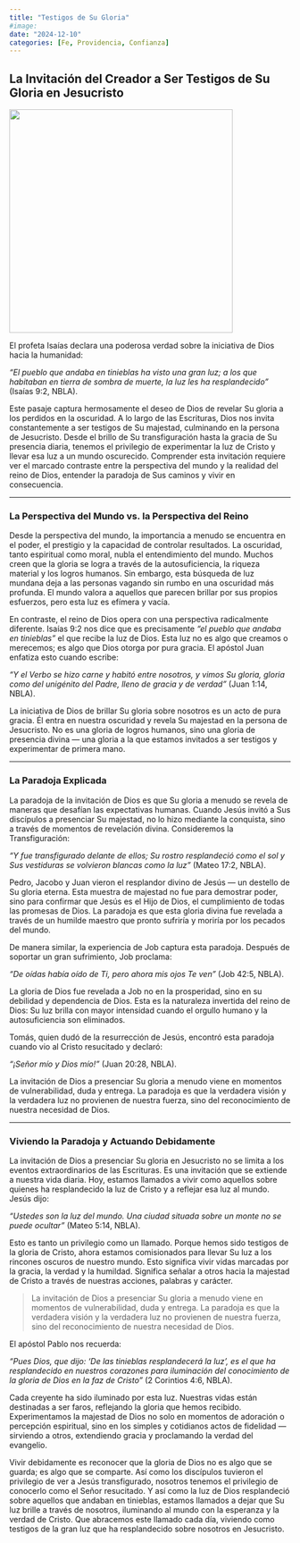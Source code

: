 ```yaml
---
title: "Testigos de Su Gloria"
#image: 
date: "2024-12-10"
categories: [Fe, Providencia, Confianza]
---
```


## La Invitación del Creador a Ser Testigos de Su Gloria en Jesucristo

![](images/witness2.webp){fig-align="center" width="400"}

El profeta Isaías declara una poderosa verdad sobre la iniciativa de Dios hacia la humanidad:

*"El pueblo que andaba en tinieblas ha visto una gran luz; a los que habitaban en tierra de sombra de muerte, la luz les ha resplandecido"* (Isaías 9:2, NBLA).

Este pasaje captura hermosamente el deseo de Dios de revelar Su gloria a los perdidos en la oscuridad. A lo largo de las Escrituras, Dios nos invita constantemente a ser testigos de Su majestad, culminando en la persona de Jesucristo. Desde el brillo de Su transfiguración hasta la gracia de Su presencia diaria, tenemos el privilegio de experimentar la luz de Cristo y llevar esa luz a un mundo oscurecido. Comprender esta invitación requiere ver el marcado contraste entre la perspectiva del mundo y la realidad del reino de Dios, entender la paradoja de Sus caminos y vivir en consecuencia.

------------------------------------------------------------------------

### La Perspectiva del Mundo vs. la Perspectiva del Reino

Desde la perspectiva del mundo, la importancia a menudo se encuentra en el poder, el prestigio y la capacidad de controlar resultados. La oscuridad, tanto espiritual como moral, nubla el entendimiento del mundo. Muchos creen que la gloria se logra a través de la autosuficiencia, la riqueza material y los logros humanos. Sin embargo, esta búsqueda de luz mundana deja a las personas vagando sin rumbo en una oscuridad más profunda. El mundo valora a aquellos que parecen brillar por sus propios esfuerzos, pero esta luz es efímera y vacía.

En contraste, el reino de Dios opera con una perspectiva radicalmente diferente. Isaías 9:2 nos dice que es precisamente *“el pueblo que andaba en tinieblas”* el que recibe la luz de Dios. Esta luz no es algo que creamos o merecemos; es algo que Dios otorga por pura gracia. El apóstol Juan enfatiza esto cuando escribe:

*"Y el Verbo se hizo carne y habitó entre nosotros, y vimos Su gloria, gloria como del unigénito del Padre, lleno de gracia y de verdad"* (Juan 1:14, NBLA).

La iniciativa de Dios de brillar Su gloria sobre nosotros es un acto de pura gracia. Él entra en nuestra oscuridad y revela Su majestad en la persona de Jesucristo. No es una gloria de logros humanos, sino una gloria de presencia divina — una gloria a la que estamos invitados a ser testigos y experimentar de primera mano.

------------------------------------------------------------------------

### La Paradoja Explicada

La paradoja de la invitación de Dios es que Su gloria a menudo se revela de maneras que desafían las expectativas humanas. Cuando Jesús invitó a Sus discípulos a presenciar Su majestad, no lo hizo mediante la conquista, sino a través de momentos de revelación divina. Consideremos la Transfiguración:

*"Y fue transfigurado delante de ellos; Su rostro resplandeció como el sol y Sus vestiduras se volvieron blancas como la luz"* (Mateo 17:2, NBLA).

Pedro, Jacobo y Juan vieron el resplandor divino de Jesús — un destello de Su gloria eterna. Esta muestra de majestad no fue para demostrar poder, sino para confirmar que Jesús es el Hijo de Dios, el cumplimiento de todas las promesas de Dios. La paradoja es que esta gloria divina fue revelada a través de un humilde maestro que pronto sufriría y moriría por los pecados del mundo.

De manera similar, la experiencia de Job captura esta paradoja. Después de soportar un gran sufrimiento, Job proclama:

*"De oídas había oído de Ti, pero ahora mis ojos Te ven"* (Job 42:5, NBLA).

La gloria de Dios fue revelada a Job no en la prosperidad, sino en su debilidad y dependencia de Dios. Esta es la naturaleza invertida del reino de Dios: Su luz brilla con mayor intensidad cuando el orgullo humano y la autosuficiencia son eliminados.

Tomás, quien dudó de la resurrección de Jesús, encontró esta paradoja cuando vio al Cristo resucitado y declaró:

*"¡Señor mío y Dios mío!"* (Juan 20:28, NBLA).

La invitación de Dios a presenciar Su gloria a menudo viene en momentos de vulnerabilidad, duda y entrega. La paradoja es que la verdadera visión y la verdadera luz no provienen de nuestra fuerza, sino del reconocimiento de nuestra necesidad de Dios.

------------------------------------------------------------------------

### Viviendo la Paradoja y Actuando Debidamente

La invitación de Dios a presenciar Su gloria en Jesucristo no se limita a los eventos extraordinarios de las Escrituras. Es una invitación que se extiende a nuestra vida diaria. Hoy, estamos llamados a vivir como aquellos sobre quienes ha resplandecido la luz de Cristo y a reflejar esa luz al mundo. Jesús dijo:

*"Ustedes son la luz del mundo. Una ciudad situada sobre un monte no se puede ocultar"* (Mateo 5:14, NBLA).

Esto es tanto un privilegio como un llamado. Porque hemos sido testigos de la gloria de Cristo, ahora estamos comisionados para llevar Su luz a los rincones oscuros de nuestro mundo. Esto significa vivir vidas marcadas por la gracia, la verdad y la humildad. Significa señalar a otros hacia la majestad de Cristo a través de nuestras acciones, palabras y carácter.

> La invitación de Dios a presenciar Su gloria a menudo viene en momentos de vulnerabilidad, duda y entrega. La paradoja es que la verdadera visión y la verdadera luz no provienen de nuestra fuerza, sino del reconocimiento de nuestra necesidad de Dios.

El apóstol Pablo nos recuerda:

*"Pues Dios, que dijo: ‘De las tinieblas resplandecerá la luz’, es el que ha resplandecido en nuestros corazones para iluminación del conocimiento de la gloria de Dios en la faz de Cristo"* (2 Corintios 4:6, NBLA).

Cada creyente ha sido iluminado por esta luz. Nuestras vidas están destinadas a ser faros, reflejando la gloria que hemos recibido. Experimentamos la majestad de Dios no solo en momentos de adoración o percepción espiritual, sino en los simples y cotidianos actos de fidelidad — sirviendo a otros, extendiendo gracia y proclamando la verdad del evangelio.

Vivir debidamente es reconocer que la gloria de Dios no es algo que se guarda; es algo que se comparte. Así como los discípulos tuvieron el privilegio de ver a Jesús transfigurado, nosotros tenemos el privilegio de conocerlo como el Señor resucitado. Y así como la luz de Dios resplandeció sobre aquellos que andaban en tinieblas, estamos llamados a dejar que Su luz brille a través de nosotros, iluminando al mundo con la esperanza y la verdad de Cristo. Que abracemos este llamado cada día, viviendo como testigos de la gran luz que ha resplandecido sobre nosotros en Jesucristo.
